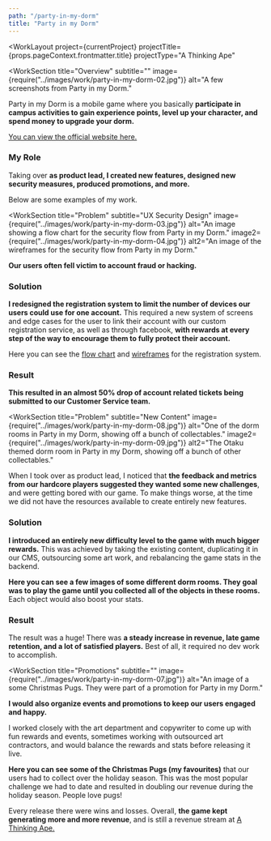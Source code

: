 ```yaml
---
path: "/party-in-my-dorm"
title: "Party in my Dorm"
---
```





<WorkLayout
  project={currentProject}
  projectTitle={props.pageContext.frontmatter.title}
  projectType="A Thinking Ape"
>
<SEO title={props.pageContext.frontmatter.title} />

<WorkSection
  title="Overview"
  subtitle=""
  image={require("../images/work/party-in-my-dorm-02.jpg")}
  alt="A few screenshots from Party in my Dorm."
>
  <p>
    Party in my Dorm is a mobile game where you basically <strong>participate in campus activities to gain experience points, level up your character, and spend money to upgrade your dorm.</strong>
  </p>
  <p>
    <a href="http://www.partyinmydorm.com/" target="_blank" rel="noreferrer noopener">
      You can view the official website here.
    </a>
  </p>

  <h3>My Role</h3>
  <p>
    Taking over <strong>as product lead, I created new features, designed new security measures, produced promotions, and more.</strong>
  </p>
  <p>Below are some examples of my work.</p>
</WorkSection>

<WorkSection
  title="Problem"
  subtitle="UX Security Design"
  image={require("../images/work/party-in-my-dorm-03.jpg")}
  alt="An image showing a flow chart for the security flow from Party in my Dorm."
  image2={require("../images/work/party-in-my-dorm-04.jpg")}
  alt2="An image of the wireframes for the security flow from Party in my Dorm."
>
  <p><strong>Our users often fell victim to account fraud or hacking.</strong></p>

  <h3>Solution</h3>
  <p>
    <strong>I redesigned the registration system to limit the number of devices our users could use for one account.</strong> This required a new system of screens and edge cases for the user to link their account with our custom registration service, as well as through facebook, <strong>with rewards at every step of the way to encourage them to fully protect their account.</strong>
  </p>
  <p>
    Here you can see the <a href={require("../images/work/party-in-my-dorm-05.jpg")} target="_blank" rel="noreferrer noopener">flow chart</a> and <a href={require("../images/work/party-in-my-dorm-06.jpg")} target="_blank" rel="noreferrer noopener">wireframes</a> for the registration system.
  </p>

  <h3>Result</h3>
  <p>
    <strong>
      This resulted in an almost 50% drop of account related tickets being submitted to our Customer Service team.
    </strong>
  </p>
</WorkSection>

<WorkSection
  title="Problem"
  subtitle="New Content"
  image={require("../images/work/party-in-my-dorm-08.jpg")}
  alt="One of the dorm rooms in Party in my Dorm, showing off a bunch of collectables."
  image2={require("../images/work/party-in-my-dorm-09.jpg")}
  alt2="The Otaku themed dorm room in Party in my Dorm, showing off a bunch of other collectables."
>
  <p>
    When I took over as product lead, I noticed that <strong>the feedback and metrics from our hardcore players suggested they wanted some new challenges</strong>, and were getting bored with our game. To make things worse, at the time we did not have the resources available to create entirely new features.
  </p>

  <h3>Solution</h3>
  <p>
    <strong>I introduced an entirely new difficulty level to the game with much bigger rewards.</strong> This was achieved by taking the existing content, duplicating it in our CMS, outsourcing some art work, and rebalancing the game stats in the backend.
  </p>

  <p>
    <strong>Here you can see a few images of some different dorm rooms. They goal was to play the game until you collected all of the objects in these rooms.</strong> Each object would also boost your stats.
  </p>

  <h3>Result</h3>
  <p>
    The result was a huge! There was <strong>a steady increase in revenue, late game retention, and a lot of satisfied players.</strong> Best of all, it required no dev work to accomplish.
  </p>
</WorkSection>

<WorkSection
  title="Promotions"
  subtitle=""
  image={require("../images/work/party-in-my-dorm-07.jpg")}
  alt="An image of a some Christmas Pugs. They were part of a promotion for Party in my Dorm."
>
  <p>
    <strong>
      I would also organize events and promotions to keep our users engaged and happy.
    </strong>
  </p>

  <p>
    I worked closely with the art department and copywriter to come up with fun rewards and events, sometimes working with outsourced art
    contractors, and would balance the rewards and stats before releasing it live.
  </p>

  <p>
    <strong>Here you can see some of the Christmas Pugs (my favourites)</strong>
    that our users had to collect over the holiday season. This was the most popular challenge we had to date and resulted in doubling our
    revenue during the holiday season. People love pugs!
  </p>
</WorkSection>

<NextSteps title="Outcome" subtitle="">
  <p>
    Every release there were wins and losses. Overall, <strong>the game kept generating more and more revenue</strong>, and is still a revenue stream at <a href="http://athinkingape.com/" target="_blank" rel="noreferrer noopener">A Thinking Ape.</a>
  </p>
</NextSteps>

</WorkLayout>